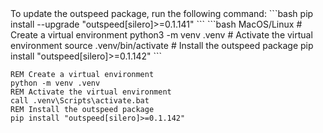 <Warning>
  To update the outspeed package, run the following command: 
  ```bash 
  pip install --upgrade "outspeed[silero]>=0.1.141" 
  ```
</Warning>

<CodeGroup>
```bash MacOS/Linux
# Create a virtual environment
python3 -m venv .venv
# Activate the virtual environment
source .venv/bin/activate
# Install the outspeed package
pip install "outspeed[silero]>=0.1.142"
```

```batch Windows
REM Create a virtual environment
python -m venv .venv
REM Activate the virtual environment
call .venv\Scripts\activate.bat
REM Install the outspeed package
pip install "outspeed[silero]>=0.1.142"
```

</CodeGroup>
